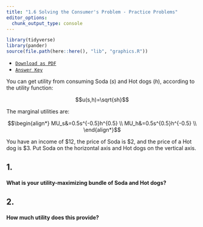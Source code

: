 ```yaml
---
title: "1.6 Solving the Consumer's Problem - Practice Problems"
editor_options: 
  chunk_output_type: console
---
```


```r
library(tidyverse)
library(pander)
source(file.path(here::here(), "lib", "graphics.R"))
```

- [<i class="fas fa-file-pdf"></i> `Download as PDF`](/practice/1.6-practice.pdf)
- [<i class="fas fa-file-pdf"></i> `Answer Key`](/practice/1.6-practice-answers.pdf)


You can get utility from consuming Soda $(s)$ and Hot dogs $(h)$, according to the utility function:

$$u(s,h)=\sqrt{sh}$$

The marginal utilities are:

$$\begin{align*}
MU_s&=0.5s^{-0.5}h^{0.5}	\\
MU_h&=0.5s^{0.5}h^{-0.5} \\ \end{align*}$$

You have an income of $12, the price of Soda is $2, and the price of a Hot dog is $3. Put Soda on the horizontal axis and Hot dogs on the vertical axis.

## 1. 
#### What is your utility-maximizing bundle of Soda and Hot dogs?

## 2. 
#### How much utility does this provide?